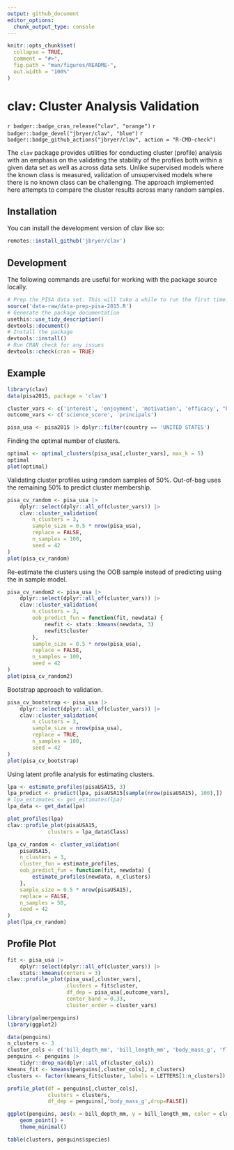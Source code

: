 ```yaml
---
output: github_document
editor_options: 
  chunk_output_type: console
---
```


<!-- README.md is generated from README.Rmd. Please edit that file -->

```r
knitr::opts_chunk$set(
  collapse = TRUE,
  comment = "#>",
  fig.path = "man/figures/README-",
  out.width = "100%"
)
```

# clav: Cluster Analysis Validation

<!-- badges: start -->
`r badger::badge_cran_release("clav", "orange")`
`r badger::badge_devel("jbryer/clav", "blue")`
`r badger::badge_github_actions("jbryer/clav", action = "R-CMD-check")`
<!-- badges: end -->

The `clav` package provides utilities for conducting cluster (profile) analysis with an emphasis on the validating the stability of the profiles both within a given data set as well as across data sets. Unlike supervised models where the known class is measured, validation of unsupervised models where there is no known class can be challenging. The approach implemented here attempts to compare the cluster results across many random samples.


## Installation

You can install the development version of clav like so:

```r
remotes::install_github('jbryer/clav')
```


## Development

The following commands are useful for working with the package source locally.

```r
# Prep the PISA data set. This will take a while to run the first time.
source('data-raw/data-prep-pisa-2015.R')
# Generate the package documentation
usethis::use_tidy_description()
devtools::document()
# Install the package
devtools::install()
# Run CRAN check for any issues
devtools::check(cran = TRUE)
```

## Example


```r
library(clav)
data(pisa2015, package = 'clav')

cluster_vars <- c('interest', 'enjoyment', 'motivation', 'efficacy', "belonging")
outcome_vars <- c('science_score', 'principals')

pisa_usa <- pisa2015 |> dplyr::filter(country == 'UNITED STATES')
```

Finding the optimal number of clusters.

```r
optimal <- optimal_clusters(pisa_usa[,cluster_vars], max_k = 5)
optimal
plot(optimal)
```

Validating cluster profiles using random samples of 50%. Out-of-bag uses the remaining 50% to predict cluster membership.

```r
pisa_cv_random <- pisa_usa |> 
	dplyr::select(dplyr::all_of(cluster_vars)) |>
	clav::cluster_validation(
		n_clusters = 3,
		sample_size = 0.5 * nrow(pisa_usa),
		replace = FALSE,
		n_samples = 100,
		seed = 42
)
plot(pisa_cv_random)
```

Re-estimate the clusters using the OOB sample instead of predicting using the in sample model.

```r
pisa_cv_random2 <- pisa_usa |> 
	dplyr::select(dplyr::all_of(cluster_vars)) |>
	clav::cluster_validation(
		n_clusters = 3,
		oob_predict_fun = function(fit, newdata) {
			newfit <- stats::kmeans(newdata, 3)
			newfit$cluster
		},
		sample_size = 0.5 * nrow(pisa_usa),
		replace = FALSE,
		n_samples = 100,
		seed = 42
)
plot(pisa_cv_random2)
```

Bootstrap approach to validation.

```r
pisa_cv_bootstrap <- pisa_usa |> 
	dplyr::select(dplyr::all_of(cluster_vars)) |>
	clav::cluster_validation(
		n_clusters = 3,
		sample_size = nrow(pisa_usa),
		replace = TRUE,
		n_samples = 100,
		seed = 42
)
plot(pisa_cv_bootstrap)
```

Using latent profile analysis for estimating clusters.

```r
lpa <- estimate_profiles(pisaUSA15, 3)
lpa_predict <- predict(lpa, pisaUSA15[sample(nrow(pisaUSA15), 100),])
# lpa_estimates <- get_estimates(lpa)
lpa_data <- get_data(lpa)

plot_profiles(lpa)
clav::profile_plot(pisaUSA15,
			 clusters = lpa_data$Class)

lpa_cv_random <- cluster_validation(
	pisaUSA15,
	n_clusters = 3,
	cluster_fun = estimate_profiles,
	oob_predict_fun = function(fit, newdata) {
		estimate_profiles(newdata, n_clusters)
	},
	sample_size = 0.5 * nrow(pisaUSA15),
	replace = FALSE,
	n_samples = 50,
	seed = 42
)
plot(lpa_cv_random)
```

## Profile Plot

```r
fit <- pisa_usa |> 
	dplyr::select(dplyr::all_of(cluster_vars)) |>
	stats::kmeans(centers = 3)
clav::profile_plot(pisa_usa[,cluster_vars],
				   clusters = fit$cluster,
				   df_dep = pisa_usa[,outcome_vars],
				   center_band = 0.33,
				   cluster_order = cluster_vars)
```




```r
library(palmerpenguins)
library(ggplot2)

data(penguins)
n_clusters <- 3
cluster_cols <- c('bill_depth_mm', 'bill_length_mm', 'body_mass_g', 'flipper_length_mm')
penguins <- penguins |>
	tidyr::drop_na(dplyr::all_of(cluster_cols))
kmeans_fit <- kmeans(penguins[,cluster_cols], n_clusters)
clusters <- factor(kmeans_fit$cluster, labels = LETTERS[1:n_clusters])

profile_plot(df = penguins[,cluster_cols],
			 clusters = clusters,
			 df_dep = penguins[,'body_mass_g',drop=FALSE])

ggplot(penguins, aes(x = bill_depth_mm, y = bill_length_mm, color = clusters)) +
	geom_point() + 
	theme_minimal()

table(clusters, penguins$species)

```
